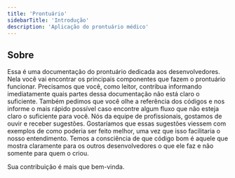 ```yaml
---
title: 'Prontuário'
sidebarTitle: 'Introdução'
description: 'Aplicação do prontuário médico'
---
```


## Sobre

Essa é uma documentação do prontuário dedicada aos desenvolvedores. Nela você vai encontrar os principais componentes que fazem o prontuário funcionar. Precisamos que você, como leitor, contribua informando imediatamente quais partes dessa documentação não está claro o suficiente. Também pedimos que você olhe a referência dos códigos e nos informe o mais rápido possível caso encontre algum fluxo que não esteja claro o suficiente para você. Nós da equipe de profissionais, gostamos de ouvir e receber sugestões. Gostaríamos que essas sugestões viessem com exemplos de como poderia ser feito melhor, uma vez que isso facilitaria o nosso entendimento. Temos a consciência de que código bom é aquele que mostra claramente para os outros desenvolvedores o que ele faz
e não somente para quem o criou.

Sua contribuição é mais que bem-vinda.
